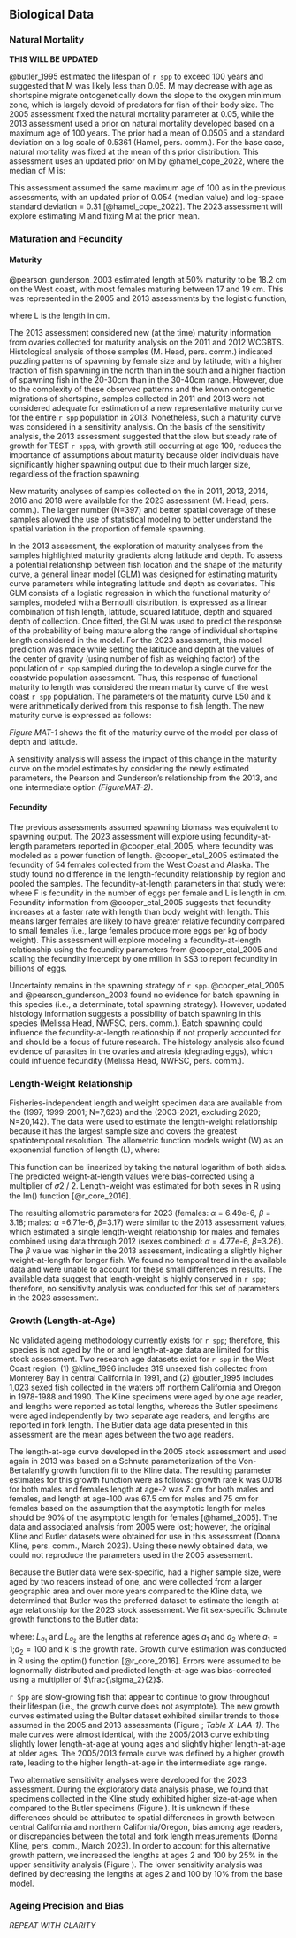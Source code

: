 ## Biological Data

### Natural Mortality

**THIS WILL BE UPDATED** 

@butler_1995 estimated the lifespan of `r spp` to exceed 100 years and suggested that M was likely less than 0.05. M may decrease with age as shortspine migrate ontogenetically down the slope to the oxygen minimum zone, which is largely devoid of predators for fish of their body size. The 2005 assessment fixed the natural mortality parameter at 0.05, while the 2013 assessment used a prior on natural mortality developed based on a maximum age of 100 years. The prior had a mean of 0.0505 and a standard deviation on a log scale of 0.5361 (Hamel, pers. comm.). For the base case, natural mortality was fixed at the mean of this prior distribution. This assessment uses an updated prior on M by @hamel_cope_2022, where the median of M is:
\begin{equation} \frac{5.40}{Age_{max}} \end{equation}

This assessment assumed the same maximum age of 100 as in the previous assessments, with an updated prior of 0.054 (median value) and log-space standard deviation = 0.31 [@hamel_cope_2022]. The 2023 assessment will explore estimating M and fixing M at the prior mean.

### Maturation and Fecundity

#### Maturity 
@pearson_gunderson_2003 estimated length at 50% maturity to be 18.2 cm on the West coast, with most females maturing between 17 and 19 cm. This was represented in the 2005 and 2013 assessments by the logistic function,
\begin{equation} M(L) = (1 + e^{-2.3(L-18.2)})-1\end{equation}

where L is the length in cm.

The 2013 assessment considered new (at the time) maturity information from ovaries collected for maturity analysis on the 2011 and 2012 WCGBTS. Histological analysis of those samples (M. Head, pers. comm.) indicated puzzling patterns of spawning by female size and by latitude, with a higher fraction of fish spawning in the north than in the south and a higher fraction of spawning fish in the 20-30cm than in the 30-40cm range. However, due to the complexity of these observed patterns and the known ontogenetic migrations of shortspine, samples collected in 2011 and 2013 were not considered adequate for estimation of a new representative maturity curve for the entire `r spp` population in 2013. Nonetheless, such a maturity curve was considered in a sensitivity analysis. On the basis of the sensitivity analysis, the 2013 assessment suggested that the slow but steady rate of growth for TEST `r spp`s, with growth still occurring at age 100, reduces the importance of assumptions about maturity because older individuals have significantly higher spawning output due to their much larger size, regardless of the fraction spawning.

New maturity analyses of samples collected on the \gls{s-wcgbt} in 2011, 2013, 2014, 2016 and 2018 were available for the 2023 assessment (M. Head, pers. comm.). The larger number (N=397) and better spatial coverage of these samples allowed the use of statistical modeling to better understand the spatial variation in the proportion of female spawning.

In the 2013 assessment, the exploration of maturity analyses from the \gls{s-wcgbt} samples highlighted maturity gradients along latitude and depth. To assess a potential relationship between fish location and the shape of the maturity curve, a general linear model (GLM) was designed for estimating maturity curve parameters while integrating latitude and depth as covariates. This GLM consists of a logistic regression in which the functional maturity of samples, modeled with a Bernoulli distribution, is expressed as a linear combination of fish length, latitude, squared latitude, depth and squared depth of collection. Once fitted, the GLM was used to predict the response of the probability of being mature along the range of individual shortspine length considered in the model. For the 2023 assessment, this model prediction was made while setting the latitude and depth at the values of the center of gravity (using number of fish as weighing factor) of the population of `r spp` sampled during the \gls{s-wcgbt} to develop a single curve for the coastwide population assessment. Thus, this response of functional maturity to length was considered the mean maturity curve of the west coast `r spp` population. The parameters of the maturity curve L50 and k were arithmetically derived from this response to fish length. The new maturity curve is expressed as follows:

\begin{equation} M(L) = (1+e^{-2.3(L-31.42)})^{-1}\end{equation}

*_Figure MAT-1_* shows the fit of the maturity curve of the model per class of depth and latitude.

A sensitivity analysis will assess the impact of this change in the maturity curve on the model estimates by considering the newly estimated parameters, the Pearson and Gunderson’s relationship from the 2013, and one intermediate option *_(FigureMAT-2)_*.

#### Fecundity 
The previous assessments assumed spawning biomass was equivalent to spawning output. The 2023 assessment will explore using fecundity-at-length parameters reported in @cooper_etal_2005, where fecundity was modeled as a power function of length. @cooper_etal_2005 estimated the fecundity of 54 females collected from the West Coast and Alaska. The study found no difference in the length-fecundity relationship by region and pooled the samples. The fecundity-at-length parameters in that study were:
\begin{equation} F = 0.0544L_{3.978} \end{equation}
where F is fecundity in the number of eggs per female and  L is length in cm. Fecundity information from @cooper_etal_2005 suggests that fecundity increases at a faster rate with length than body weight with length. This means larger females are likely to have greater relative fecundity compared to small females (i.e., large females produce more eggs per kg of body weight). This assessment will explore modeling a fecundity-at-length relationship using the fecundity parameters from @cooper_etal_2005 and scaling the fecundity intercept by one million in SS3 to report fecundity in billions of eggs.

Uncertainty remains in the spawning strategy of `r spp`. @cooper_etal_2005 and @pearson_gunderson_2003 found no evidence for batch spawning in this species (i.e., a determinate, total spawning strategy). However, updated histology information suggests a possibility of batch spawning in this species (Melissa Head, NWFSC, pers. comm.). Batch spawning could influence the fecundity-at-length relationship if not properly accounted for and should be a focus of future research. The histology analysis also found evidence of parasites in the ovaries and atresia (degrading eggs), which could influence fecundity (Melissa Head, NWFSC, pers. comm.). 

### Length-Weight Relationship
Fisheries-independent length and weight specimen data are available from the \gls{s-aslope} (1997, 1999-2001; N=7,623) and the \gls{s-wcgbt} (2003-2021, excluding 2020; N=20,142). The \gls{s-wcgbt} data were used to estimate the length-weight relationship because it has the largest sample size and covers the greatest spatiotemporal resolution. The allometric function models weight (W) as an exponential function of length (L), where:

\begin{equation} W = \alpha L^{\beta} \end{equation}

This function can be linearized by taking the natural logarithm of both sides. The predicted weight-at-length values were bias-corrected using a multiplier of 𝜎2 / 2. Length-weight was estimated for both sexes in R using the lm() function [@r_core_2016]. 

The resulting allometric parameters for 2023 (females: $\alpha$ = 6.49e-6, $\beta$ = 3.18; males: $\alpha$ =6.71e-6, $\beta$=3.17) were similar to the 2013 assessment values, which estimated a single length-weight relationship for males and females combined using \gls{s-wcgbt} data through 2012 (sexes combined: $\alpha$ = 4.77e-6, $\beta$=3.26). The $\beta$ value was higher in the 2013 assessment, indicating a slightly higher weight-at-length for longer fish. We found no temporal trend in the available data and were unable to account for these small differences in results. The available data suggest that length-weight is highly conserved in `r spp`; therefore, no sensitivity analysis was conducted for this set of parameters in the 2023 assessment.

### Growth (Length-at-Age)
No validated ageing methodology currently exists for `r spp`; therefore, this species is not aged by the \gls{nwfsc} or \gls{swfsc} and length-at-age data are limited for this stock assessment. Two research age datasets exist for `r spp` in the West Coast region: (1) @kline_1996 includes 319 unsexed fish collected from Monterey Bay in central California in 1991, and (2) @butler_1995 includes 1,023 sexed fish collected in the waters off northern California and Oregon in 1978-1988 and 1990. The Kline specimens were aged by one age reader, and lengths were reported as total lengths, whereas the Butler specimens were aged independently by two separate age readers, and lengths are reported in fork length. The Butler data age data presented in this assessment are the mean ages between the two age readers. 

The length-at-age curve developed in the 2005 stock assessment and used again in 2013 was based on a Schnute parameterization of the Von-Bertalanffy growth function fit to the Kline data. The resulting parameter estimates for this growth function were as follows: growth rate k was 0.018 for both males and females length at age-2 was 7 cm for both males and females, and length at age-100 was 67.5 cm for males and 75 cm for females based on the assumption that the asymptotic length for males should be 90% of the asymptotic length for females [@hamel_2005]. The data and associated analysis from 2005 were lost; however, the original Kline and Butler datasets were obtained for use in this assessment (Donna Kline, pers. comm., March 2023). Using these newly obtained data, we could not reproduce the parameters used in the 2005 assessment. 

Because the Butler data were sex-specific, had a higher sample size, were aged by two readers instead of one, and were collected from a larger geographic area and over more years compared to the Kline data, we determined that Butler was the preferred dataset to estimate the length-at-age relationship for the 2023 stock assessment. We fit sex-specific Schnute growth functions to the Butler data:

\begin{equation} \hat{L}_{a} = L_{a_{1}}+\frac{(L_{a_{2}}-L_{a_{1}})(1-exp(-k(a_{2}-a_{1})))}{(1-exp(-k(a_{2}-a_{1})))}\end{equation}

where:
$L_{a_{1}}$ and $L_{a_{2}}$ are the lengths at reference ages $a_{1}$ and $a_{2}$ where $a_{1}=1$;$a_{2}=100$ and k is the growth rate. Growth curve estimation was conducted in R using the optim() function [@r_core_2016]. Errors were assumed to be lognormally distributed and predicted length-at-age was bias-corrected using a multiplier of $\frac{\sigma_2}{2}$.

`r Spp` are slow-growing fish that appear to continue to grow throughout their lifespan (i.e., the growth curve does not asymptote). The new growth curves estimated using the Bulter dataset exhibited similar trends to those assumed in the 2005 and 2013 assessments (Figure \ref{fig:growth_LAA1}; *_Table X-LAA-1)_*. The male curves were almost identical, with the 2005/2013 curve exhibiting slightly lower length-at-age at young ages and slightly higher length-at-age at older ages. The 2005/2013 female curve was defined by a higher growth rate, leading to the higher length-at-age in the intermediate age range.

Two alternative sensitivity analyses were developed for the 2023 assessment. During the exploratory data analysis phase, we found that specimens collected in the Kline study exhibited higher size-at-age when compared to the Butler specimens (Figure \ref{fig:growth_LAA2}). It is unknown if these differences should be attributed to spatial differences in growth between central California and northern California/Oregon, bias among age readers, or discrepancies between the total and fork length measurements (Donna Kline, pers. comm., March 2023). In order to account for this alternative growth pattern, we increased the lengths at ages 2 and 100 by 25% in the upper sensitivity analysis (Figure \ref{fig:growth_LAA2}). The lower sensitivity analysis was defined by decreasing the lengths at ages 2 and 100 by 10% from the base model. 

### Ageing Precision and Bias

*REPEAT WITH CLARITY*